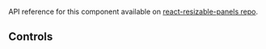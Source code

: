 
<Meta of={ResizableStories} />

<Title>Resizable example</Title>

API reference for this component available on [react-resizable-panels repo](https://github.com/bvaughn/react-resizable-panels/tree/main/packages/react-resizable-panels).

<Primary />

## Controls

<Controls />
